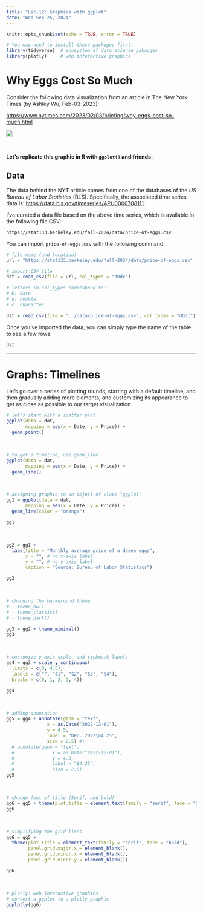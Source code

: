 ```yaml
---
title: "Lec-12: Graphics with ggplot"
date: "Wed Sep-25, 2024"
---
```


```r
knitr::opts_chunk$set(echo = TRUE, error = TRUE)
```

```r
# You may need to install these packages first.
library(tidyverse)  # ecosystem of data science pakacges
library(plotly)     # web interactive graphics
```

# Why Eggs Cost So Much

Consider the following data visualization from an article in The New York Times (by Ashley Wu, Feb-03-2023):

<https://www.nytimes.com/2023/02/03/briefing/why-eggs-cost-so-much.html>

![](monthly-average-price-of-eggs.png)

\

**Let's replicate this graphic in R with `ggplot()` and friends.**

## Data

The data behind the NYT article comes from one of the databases of the *US Bureau of Labor Statistics* (BLS). Specifically, the associated time series data is: <https://data.bls.gov/timeseries/APU0000708111>.

I've curated a data file based on the above time series, which is available in the following file CSV:

```         
https://stat133.berkeley.edu/fall-2024/data/price-of-eggs.csv
```

You can import `price-of-eggs.csv` with the following command:

```r
# file name (and location)
url = "https://stat133.berkeley.edu/fall-2024/data/price-of-eggs.csv"

# import CSV file
dat = read_csv(file = url, col_types = "dDdc")

# letters in col_types correspond to:
# D: date
# d: double
# c: character
```

```r
dat = read_csv(file = "../data/price-of-eggs.csv", col_types = "dDdc")
```

Once you've imported the data, you can simply type the name of the table to see a few rows:

```r
dat
```

------------------------------------------------------------------------

# Graphs: Timelines

Let's go over a series of plotting rounds, starting with a default timeline, and then gradually adding more elements, and customizing its appearance to get as close as possible to our target visualization.

```r
# let's start with a scatter plot
ggplot(data = dat,
       mapping = aes(x = Date, y = Price)) +
  geom_point()
```

\

```r
# to get a timeline, use geom_line
ggplot(data = dat,
       mapping = aes(x = Date, y = Price)) +
  geom_line()
```

\

```r
# assigning graphic to an object of class "ggplot"
gg1 = ggplot(data = dat,
       mapping = aes(x = Date, y = Price)) +
  geom_line(color = "orange")

gg1
```

\

```r
gg2 = gg1 + 
  labs(title = "Monthly average price of a dozen eggs",
       x = "", # no x-axis label
       y = "", # no y-axis label
       caption = "Source: Bureau of Labor Statistics")

gg2
```

\

```r
# changing the background theme
# - theme_bw()
# - theme_classic()
# - theme_dark()

gg3 = gg2 + theme_minimal()
gg3
```

\

```r
# customize y-axis scale, and tickmark labels
gg4 = gg3 + scale_y_continuous(
  limits = c(0, 4.5),
  labels = c("", "$1", "$2", "$3", "$4"), 
  breaks = c(0, 1, 2, 3, 4))

gg4
```

\

```r
# adding annotation
gg5 = gg4 + annotate(geom = "text", 
               x = as.Date("2022-12-01"), 
               y = 4.5, 
               label = "Dec. 2022\n4.25", 
               size = 2.5) #+ 
  # annotate(geom = "text", 
  #              x = as.Date("2022-12-01"), 
  #              y = 4.3, 
  #              label = "$4.25", 
  #              size = 2.5)
gg5
```

\

```r
# change font of title (Serif, and bold)
gg6 = gg5 + theme(plot.title = element_text(family = "serif", face = "bold"))
gg6
```

\

```r
# simplifying the grid lines
gg6 = gg5 + 
  theme(plot.title = element_text(family = "serif", face = "bold"),
        panel.grid.major.x = element_blank(),
        panel.grid.minor.x = element_blank(),
        panel.grid.minor.y = element_blank())

gg6
```

\

```r
# plotly: web interactive graphics
# convert a ggplot to a plotly graphic
ggplotly(gg6)
```

